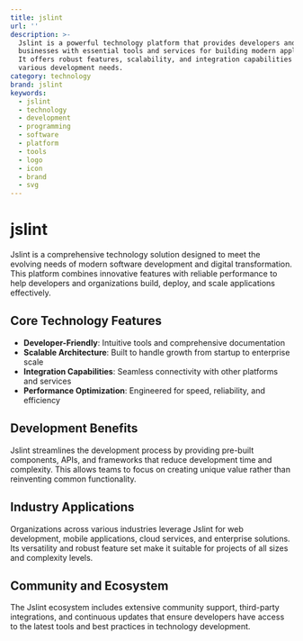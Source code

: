 ```yaml
---
title: jslint
url: ''
description: >-
  Jslint is a powerful technology platform that provides developers and
  businesses with essential tools and services for building modern applications.
  It offers robust features, scalability, and integration capabilities for
  various development needs.
category: technology
brand: jslint
keywords:
  - jslint
  - technology
  - development
  - programming
  - software
  - platform
  - tools
  - logo
  - icon
  - brand
  - svg
---
```


# jslint

Jslint is a comprehensive technology solution designed to meet the evolving needs of modern software development and digital transformation. This platform combines innovative features with reliable performance to help developers and organizations build, deploy, and scale applications effectively.

## Core Technology Features

- **Developer-Friendly**: Intuitive tools and comprehensive documentation
- **Scalable Architecture**: Built to handle growth from startup to enterprise scale
- **Integration Capabilities**: Seamless connectivity with other platforms and services
- **Performance Optimization**: Engineered for speed, reliability, and efficiency

## Development Benefits

Jslint streamlines the development process by providing pre-built components, APIs, and frameworks that reduce development time and complexity. This allows teams to focus on creating unique value rather than reinventing common functionality.

## Industry Applications

Organizations across various industries leverage Jslint for web development, mobile applications, cloud services, and enterprise solutions. Its versatility and robust feature set make it suitable for projects of all sizes and complexity levels.

## Community and Ecosystem

The Jslint ecosystem includes extensive community support, third-party integrations, and continuous updates that ensure developers have access to the latest tools and best practices in technology development.
